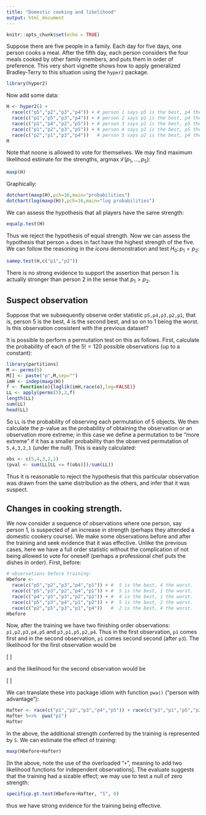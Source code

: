 ```yaml
---
title: "Domestic cooking and likelihood"
output: html_document
---
```


```r
knitr::opts_chunk$set(echo = TRUE)
```

Suppose there are five people in a family.  Each day for five days,
one person cooks a meal.  After the fifth day, each person considers
the four meals cooked by other family members, and puts them in order
of preference.  This very short vignette shows how to apply
generalized Bradley-Terry to this situation using the `hyper2`
package.

```r
library(hyper2)

```

Now add some data:

```r

H <- hyper2() + 
  race(c("p5","p2","p3","p4")) + # person 1 says p5 is the best, p4 the worst.
  race(c("p1","p5","p3","p4")) + # person 2 says p1 is the best, p4 the worst.
  race(c("p1","p4","p2","p5")) + # person 3 says p1 is the best, p5 the worst.
  race(c("p1","p2","p3","p5")) + # person 4 says p1 is the best, p5 the worst.
  race(c("p2","p1","p3","p4"))   # person 5 says p2 is the best, p4 the worst.
H
```

Note that noone is allowed to vote for themselves.  We may find
maximum likelihood estimate for the strengths,
$\operatorname{argmax}\mathcal{L}\left(p_1,\ldots,p_5\right)$:

```r
maxp(H)
```

Graphically:

```r
dotchart(maxp(H),pch=16,main="probabilities")
dotchart(log(maxp(H)),pch=16,main="log probabilities")
```

We can assess the hypothesis that all players have the same strength:

```r
equalp.test(H)
```

Thus we reject the hypothesis of equal strength.  Now we can assess
the hypothesis that person `a` does in fact have the highest strength
of the five.  We can follow the reasoning in the _icons_
demonstration and test $H_0\colon p_1=p_2$:

```r
samep.test(H,c("p1","p2"))
```

There is no strong evidence to support the assertion that person 1 is
actually stronger than person 2 in the sense that $p_1>p_2$.

## Suspect observation

Suppose that we subsequently observe order statistic `p5,p4,p3,p2,p1`,
that is, person 5 is the best, 4 is the second best, and so on to 1
being the worst.  Is this observation consistent with the previous
dataset?

It is possible to perform a permutation test on this as follows.
First, calculate the probability of each of the $5!=120$ possible
observations (up to a constant):

```r
library(partitions)
M <- perms(5)
M[] <- paste("p",M,sep="")
imH <- indep(maxp(H))
f <- function(o){loglik(imH,race(o),log=FALSE)}
LL <- apply(perms(5),2,f)
length(LL)
sum(LL)
head(LL)
```

So `LL` is the probability of observing each permutation of 5 objects.
We then calculate the $p$-value as the probability of obtaining the
observation or an observation more extreme; in this case we define a
permutation to be "more extreme" if it has a smaller probability than
the observed permutation of `5,4,3,2,1` (under the null).  This is
easily calculated:

```r
obs <- c(5,4,3,2,1)
(pval <- sum(LL[LL <= f(obs)])/sum(LL))
```

Thus it is reasonable to reject the hypothesis that this particular
observation was drawn from the same distribution as the others, and
infer that it was suspect.


## Changes in cooking strength.

We now consider a sequence of observations where one person, say
person 1, is suspected of an increase in strength (perhaps they
attended a domestic cookery course).  We make some observations before
and after the training and seek evidence that it was effective.
Unlike the previous cases, here we have a full order statistic without
the complication of not being allowed to vote for oneself (perhaps a
professional chef puts the dishes in order).  First, before:

```r
# observations before training:
Hbefore <- 
  race(c("p5","p2","p3","p4","p1")) + #  5 is the best, 4 the worst.
  race(c("p5","p3","p2","p4","p1")) + #  5 is the best, 1 the worst.
  race(c("p4","p5","p3","p2","p1")) + #  4 is the best, 1 the worst.
  race(c("p5","p3","p4","p1","p2")) + #  5 is the best, 2 the worst.
  race(c("p2","p5","p3","p1","p4"))   #  2 is the best, 4 the worst.
Hbefore
```

Now, after the training we have two finishing order observations:
`p1,p2,p3,p4,p5` and `p3,p1,p5,p2,p4`.  Thus in the first observation,
`p1` comes first and in the second observation, `p1` comes second
second (after `p3`).  The likelihood for the first observation would
be

\[
\frac{p_1+S}{p_1+S+p_2+p_3+p_4+p_5}\cdot
\frac{p_2  }{      p_2+p_3+p_4+p_5}\cdot
\frac{p_3  }{          p_3+p_4+p_5}\cdot
\frac{p_4  }{              p_4+p_5}\cdot
\frac{p_5  }{                  p_5}\cdot
\]

and the likelihood for the second observation would be

\[
\frac{p_3  }{p_1+S+p_2+p_3+p_4+p_5}\cdot
\frac{p_1+S}{p_1+S+p_2+    p_4+p_5}\cdot
\frac{p_5  }{      p_2+    p_4+p_5}\cdot
\frac{p_2  }{      p_2+    p_4    }\cdot
\frac{p_4  }{              p_4    }\cdot
\]

We can translate these into package idiom with function `pwa()`
("person with advantage"):

```r
Hafter <- race(c("p1","p2","p3","p4","p5")) + race(c("p3","p1","p5","p2","p4"))
Hafter %<>%  pwa("p1")
Hafter
```

In the above, the additional strength conferred by the training is
represented by `S`.  We can estimate the effect of training:

```r
maxp(Hbefore+Hafter)
```

[In the above, note the use of the overloaded "`+`", meaning to add
two likelihood functions for independent observations].  The evaluate
suggests that the training had a sizable effect; we may use
\code{specficp.gt.test()} to test a null of zero strength:

```r
specificp.gt.test(Hbefore+Hafter, "S", 0)
```

thus we have strong evidence for the training being effective.
